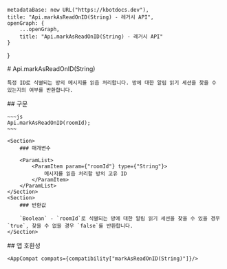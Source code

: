
    metadataBase: new URL("https://kbotdocs.dev"),
    title: "Api.markAsReadOnID(String) - 레거시 API",
    openGraph: {
        ...openGraph,
        title: "Api.markAsReadOnID(String) - 레거시 API"
    }
}

<Section>
    # Api.markAsReadOnID(String)

    특정 ID로 식별되는 방의 메시지를 읽음 처리합니다. 방에 대한 알림 읽기 세션을 찾을 수 있는지의 여부를 반환합니다.
</Section>
<Section>
    ## 구문

    ~~~js
    Api.markAsReadOnID(roomId);
    ~~~

    <Section>
        ### 매개변수

        <ParamList>
            <ParamItem param={"roomId"} type={"String"}>
                메시지를 읽음 처리할 방의 고유 ID
            </ParamItem>
        </ParamList>
    </Section>
    <Section>
        ### 반환값

        `Boolean` - `roomId`로 식별되는 방에 대한 알림 읽기 세션을 찾을 수 있을 경우 `true`, 찾을 수 없을 경우 `false`를 반환합니다.
    </Section>
</Section>
<Section>
    ## 앱 호환성

    <AppCompat compats={compatibility["markAsReadOnID(String)"]}/>
</Section>